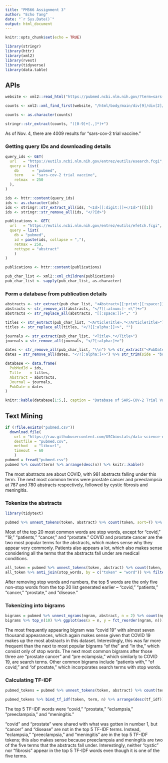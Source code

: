 ```yaml
---
title: "PM566 Assignment 3"
author: "Echo Tang"
date: "`r Sys.Date()`"
output: html_document
---
```


```r
knitr::opts_chunk$set(echo = TRUE)
```

```r
library(stringr)
library(httr)
library(xml2)
library(rvest)
library(tidyverse)
library(data.table)
```

## APIs

```r
website <- xml2::read_html("https://pubmed.ncbi.nlm.nih.gov/?term=sars-cov-2+trial+vaccine")

counts <- xml2::xml_find_first(website, "/html/body/main/div[9]/div[2]/div[2]/div[1]/div[1]/span")

counts <- as.character(counts)

stringr::str_extract(counts, "([0-9]+[.,]*)+")
```
As of Nov. 4, there are 4009 results for "sars-cov-2 trial vaccine." 

### Getting query IDs and downloading details
```r
query_ids <- GET(
  url   = "https://eutils.ncbi.nlm.nih.gov/entrez/eutils/esearch.fcgi",
  query = list(
    db      = "pubmed",
    term    = "sars-cov-2 trial vaccine",
    retmax  = 250
  ), 
)

ids <- httr::content(query_ids)
ids <- as.character(ids)
ids <- stringr::str_extract_all(ids, "<Id>[[:digit:]]+</Id>")[[1]]
ids <- stringr::str_remove_all(ids, "</?Id>")

publications <- GET(
  url   = "https://eutils.ncbi.nlm.nih.gov/entrez/eutils/efetch.fcgi",
  query = list(
    db = "pubmed",
    id = paste(ids, collapse = ","),
    retmax = 250,
    rettype = "abstract"
    )
)

publications <- httr::content(publications)

pub_char_list <- xml2::xml_children(publications)
pub_char_list <- sapply(pub_char_list, as.character)

```

### Form a database from publication details
```r
abstracts <- str_extract(pub_char_list, "<Abstract>[[:print:][:space:]]+</Abstract>")
abstracts <- str_remove_all(abstracts, "</?[[:alnum:]- =\"]+>") 
abstracts <- str_replace_all(abstracts, "[[:space:]]+"," ")

titles <- str_extract(pub_char_list, "<ArticleTitle>.*</ArticleTitle>")
titles <- str_replace_all(titles, "</?[[:alpha:]]+>", "")

journals <- str_extract(pub_char_list, "<Title>.*</Title>")
journals = str_remove_all(journals, "</?[:alpha:]+>")

dates <- str_remove_all(pub_char_list, "\\n") %>% str_extract("<PubDate>.*</PubDate>") %>% str_squish()
dates = str_remove_all(dates, "</?[:alpha:]+>") %>% str_trim(side = "both")

database <- data.frame(
  PubMedId = ids,
  Title    = titles,
  Abstract = abstracts,
  Journal = journals,
  PubDate = dates
) 

knitr::kable(database[1:5,], caption = "Database of SARS-COV-2 Trial Vaccine Papers")
```

## Text Mining
```r
if (!file.exists("pubmed.csv"))
  download.file(
    url = "https://raw.githubusercontent.com/USCbiostats/data-science-data/master/03_pubmed/pubmed.csv",
    destfile = "pubmed.csv",
    method   = "libcurl",
    timeout  = 60
    )
pubmed = fread("pubmed.csv")
pubmed %>% count(term) %>% arrange(desc(n)) %>% knitr::kable()

```

The most abstracts are about COVID, with 981 abstracts falling under this term. The next most common terms were prostate cancer and preeclampsia at 787 and 780 abstracts respectively, followed by cystic fibrosis and meningitis. 

### Tokenize the abstracts
```r
library(tidytext)

pubmed %>% unnest_tokens(token, abstract) %>% count(token, sort=T) %>% top_n(20) %>% knitr::kable()
```

Most of the top 20 most common words are stop words, except for "covid," "19," "patients," "cancer," and "prostate." COVID and prostate cancer are the two most popular terms for the abstracts, which makes sense why they appear very commonly. Patients also appears a lot, which also makes sense considering all the terms that the abstracts fall under are medical conditions.

```r
all_token = pubmed %>% unnest_tokens(token, abstract) %>% count(token, sort=T)
all_token %>% anti_join(stop_words, by = c("token" = "word")) %>% filter(!grepl(pattern = "^[0-9]+$", x = token)) %>% top_n(5) %>% knitr::kable()
```

After removing stop words and numbers, the top 5 words are the only five non-stop words from the top 20 list generated earlier -- "covid," "patients," "cancer," "prostate," and "disease." 

### Tokenizing into bigrams
```r
bigrams = pubmed %>% unnest_ngrams(ngram, abstract, n = 2) %>% count(ngram, sort=T)
bigrams %>% top_n(10) %>% ggplot(aes(x = n, y = fct_reorder(ngram, n))) + geom_col() + ylab("Top 10 Most Common Bigrams") + xlab("Number of Appearances")
```

The most frequently appearing bigram was "covid 19" with almost seven thousand appearances, which again makes sense given that COVID 19 makes up the most abstracts in this dataset. Interestingly, this was far more frequent than the next to most popular bigrams "of the" and "in the," which consist only of stop words. The next most common bigrams after those three are "prostate cancer" and "pre eclampsia," which similarly to COVID 19, are search terms. Other common bigrams include "patients with," "of covid," and "of prostate," which incorporates search terms with stop words. 

### Calculating TF-IDF 

```r
pubmed_tokens = pubmed %>% unnest_tokens(token, abstract) %>% count(term, token, sort = TRUE)

pubmed_tokens %>% bind_tf_idf(token, term, n) %>% arrange(desc(tf_idf)) %>% top_n(5) %>% select(term, token, n, tf_idf) %>% knitr::kable()
```

The top 5 TF-IDF words were "covid," "prostate," "eclampsia," "preeclampsia," and "meningitis." 

"covid" and "prostate" were shared with what was gotten in number 1, but "cancer" and "disease" are not in the top 5 TF-IDF terms. Instead, "eclampsia," "preeclampsia," and "meningitis" are in the top 5 TF-IDF tokens; this also makes sense because preeclampsia and meningitis are two of the five terms that the abstracts fall under. Interestingly, neither "cystic" nor "fibrosis" appear in the top 5 TF-IDF words even though it is one of the five terms. 


